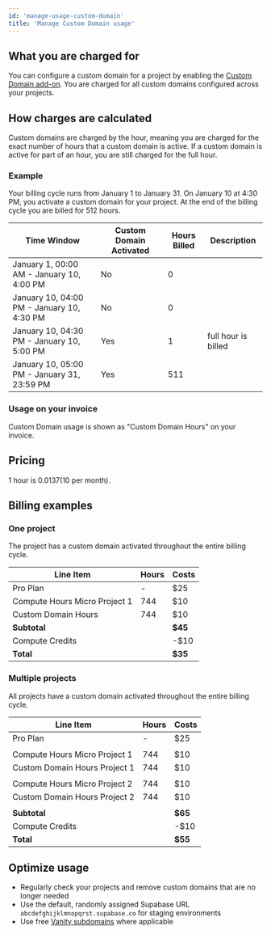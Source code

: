 ```yaml
---
id: 'manage-usage-custom-domain'
title: 'Manage Custom Domain usage'
---
```


## What you are charged for
You can configure a custom domain for a project by enabling the [Custom Domain add-on](/docs/guides/platform/custom-domains). You are charged for all custom domains configured across your projects.

## How charges are calculated
Custom domains are charged by the hour, meaning you are charged for the exact number of hours that a custom domain is active. If a custom domain is active for part of an hour, you are still charged for the full hour.

### Example
Your billing cycle runs from January 1 to January 31. On January 10 at 4:30 PM, you activate a custom domain for your project. At the end of the billing cycle you are billed for 512 hours.

| Time Window                                 | Custom Domain Activated | Hours Billed | Description         |
|---------------------------------------------|-------------------------|--------------|---------------------|
| January 1, 00:00 AM - January 10, 4:00 PM   | No                      | 0            |                     |
| January 10, 04:00 PM - January 10, 4:30 PM  | No                      | 0            |                     |
| January 10, 04:30 PM - January 10, 5:00 PM  | Yes                     | 1            | full hour is billed |
| January 10, 05:00 PM - January 31, 23:59 PM | Yes                     | 511          |                     |


### Usage on your invoice
Custom Domain usage is shown as "Custom Domain Hours" on your invoice.

## Pricing
1 hour is $0.0137 ($10 per month).

## Billing examples
### One project
The project has a custom domain activated throughout the entire billing cycle.

| Line Item                     | Hours | Costs   |
|-------------------------------|-------|---------|
| Pro Plan                      | -     | $25     |
| Compute Hours Micro Project 1 | 744   | $10     |
| Custom Domain Hours           | 744   | $10     |
| **Subtotal**                  |       | **$45** |
| Compute Credits               |       | -$10    |
| **Total**                     |       | **$35** |

### Multiple projects
All projects have a custom domain activated throughout the entire billing cycle.

| Line Item                     | Hours | Costs   |
|-------------------------------|-------|---------|
| Pro Plan                      | -     | $25     |
|                               |       |         |
| Compute Hours Micro Project 1 | 744   | $10     |
| Custom Domain Hours Project 1 | 744   | $10     |
|                               |       |         |
| Compute Hours Micro Project 2 | 744   | $10     |
| Custom Domain Hours Project 2 | 744   | $10     |
|                               |       |         |
| **Subtotal**                  |       | **$65** |
| Compute Credits               |       | -$10    |
| **Total**                     |       | **$55** |

## Optimize usage
- Regularly check your projects and remove custom domains that are no longer needed
- Use the default, randomly assigned Supabase URL `abcdefghijklmnopqrst.supabase.co` for staging environments
- Use free [Vanity subdomains](/docs/guides/platform/custom-domains#vanity-subdomains) where applicable

